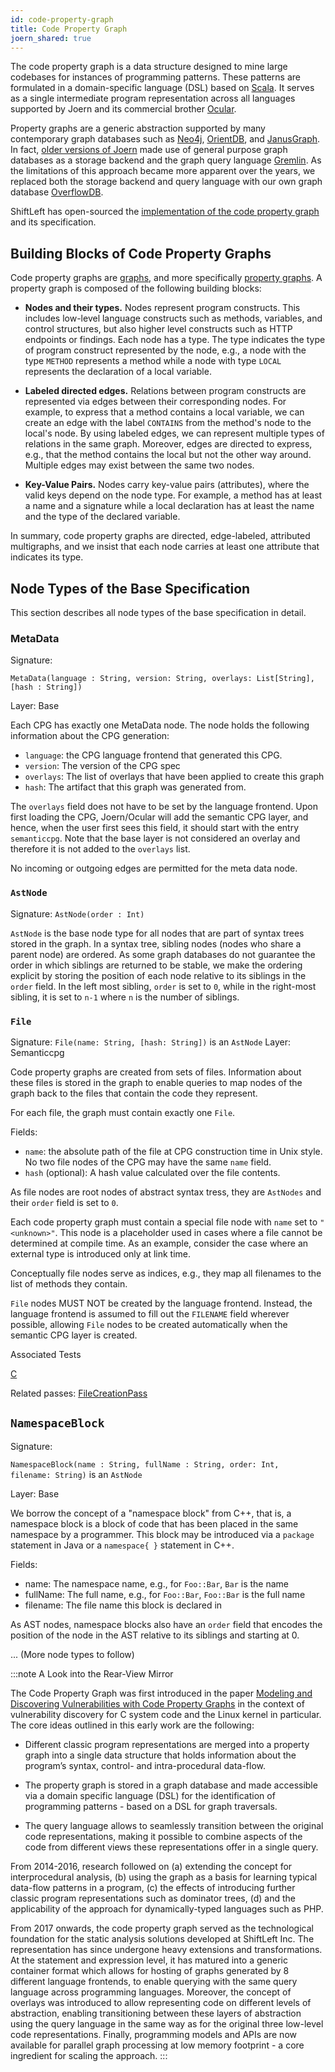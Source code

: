 ```yaml
---
id: code-property-graph
title: Code Property Graph
joern_shared: true
---
```


The code property graph is a data structure designed to mine large
codebases for instances of programming patterns. These patterns are
formulated in a domain-specific language (DSL) based on
[Scala](https://www.scala-lang.org/). It serves as a single
intermediate program representation across all languages supported by
Joern and its commercial brother [Ocular](https://www.shifleft.io/).

Property graphs are a generic abstraction supported by many
contemporary graph databases such as [Neo4j](https://neo4j.com/),
[OrientDB](https://orientdb.com/), and
[JanusGraph](https://janusgraph.org/). In fact, [older versions of
Joern](https://github.com/fabsx00/joern-old) made use of general
purpose graph databases as a storage backend and the graph query
language [Gremlin](https://tinkerpop.apache.org/gremlin.html). As the
limitations of this approach became more apparent over the years, we
replaced both the storage backend and query language with our own
graph database
[OverflowDB](https://github.com/ShiftLeftSecurity/overflowdb).

ShiftLeft has open-sourced the [implementation of the code property
graph](https://github.com/ShiftLeftSecurity/codepropertygraph) and its
specification.

## Building Blocks of Code Property Graphs

Code property graphs are
[graphs](https://en.wikipedia.org/wiki/Graph_(discrete_mathematics)),
and more specifically [property
graphs](https://arxiv.org/pdf/1004.1001.pdf). A property graph is
composed of the following building blocks:

- **Nodes and their types.** Nodes represent program
  constructs. This includes low-level language constructs such as
  methods, variables, and control structures, but also higher level
  constructs such as HTTP endpoints or findings. Each node has a
  type. The type indicates the type of program construct represented
  by the node, e.g., a node with the type `METHOD` represents a method
  while a node with type `LOCAL` represents the declaration of a local
  variable.

- **Labeled directed edges.**
  Relations between program constructs are represented via edges
  between their corresponding nodes. For example, to express that a
  method contains a local variable, we can create an edge with the
  label `CONTAINS` from the method's node to the local's node. By
  using labeled edges, we can represent multiple types of relations in
  the same graph. Moreover, edges are directed to express, e.g., that
  the method contains the local but not the other way around. Multiple
  edges may exist between the same two nodes.

- **Key-Value Pairs.**
  Nodes carry key-value pairs (attributes), where the valid
  keys depend on the node type. For example, a method has at
  least a name and a signature while a local declaration has at
  least the name and the type of the declared variable.

In summary, code property graphs are directed, edge-labeled,
attributed multigraphs, and we insist that each node carries at least
one attribute that indicates its type.


## Node Types of the Base Specification

This section describes all node types of the base specification in
detail.

### MetaData

Signature:

`MetaData(language : String, version: String,
overlays: List[String], [hash : String])`

Layer: Base

Each CPG has exactly one MetaData node. The node holds the following
information about the CPG generation:

* `language`: the CPG language frontend that generated this CPG.
* `version`: The version of the CPG spec
* `overlays`: The list of overlays that have been applied to create this graph
* `hash`: The artifact that this graph was generated from.

The `overlays` field does not have to be set by the language frontend. Upon
first loading the CPG, Joern/Ocular will add the semantic CPG layer, and
hence, when the user first sees this field, it should start with the entry
`semanticcpg`. Note that the base layer is not considered an overlay and 
therefore it is not added to the `overlays` list.

No incoming or outgoing edges are permitted for the meta data node.

### `AstNode`

Signature: `AstNode(order : Int)`

`AstNode` is the base node type for all nodes that are part of syntax trees 
stored in the graph. In a syntax tree, sibling nodes (nodes who share a 
parent node) are ordered. As some graph databases do not guarantee the order 
in which siblings are returned to be stable, we make the ordering explicit 
by storing the position of each node relative to its siblings in the `order` 
field. In the left most sibling, `order` is set to `0`, while in the 
right-most sibling, it is set to `n-1` where `n` is the number of siblings.

### `File`

Signature: `File(name: String, [hash: String])` is an `AstNode`
Layer: Semanticcpg

Code property graphs are created from sets of files. Information about these 
files is stored in the graph to enable queries to map nodes of the graph 
back to the files that contain the code they represent.

For each file, the graph must contain exactly one `File`.

Fields:

* `name`: the absolute path of the file at CPG construction time in Unix style.
  No two file nodes of the CPG may have the same `name` field.
* `hash` (optional): A hash value calculated over the file contents.

As file nodes are root nodes of abstract syntax tress, they are `AstNodes` 
and their `order` field is set to `0`.

Each code property graph must contain a special file node with 
`name` set to `"<unknown>"`. This node is a placeholder used in cases 
where a file cannot be determined at compile time. As an example, consider 
the case where an external type is introduced only at link time.

Conceptually file nodes serve as indices, e.g., they map all filenames to the 
list of methods they contain.

`File` nodes MUST NOT be created by the language frontend. Instead, the 
language frontend is assumed to fill out the `FILENAME` field wherever 
possible, allowing `File` nodes to be created automatically when the 
semantic CPG layer is created.

Associated Tests

[C](https://github.com/ShiftLeftSecurity/codepropertygraph/blob/master/fuzzyc2cpg-tests/src/test/scala/io/shiftleft/fuzzyc2cpg/querying/FileNodeTests.scala) 

Related passes: [FileCreationPass](https://github.com/ShiftLeftSecurity/codepropertygraph/blob/master/semanticcpg/src/main/scala/io/shiftleft/semanticcpg/passes/FileCreationPass.scala)

## `NamespaceBlock`

Signature:

`NamespaceBlock(name : String,
  fullName : String,
  order: Int, 
  filename: String)` is an `AstNode`

Layer: Base

We borrow the concept of a "namespace block" from C++, that is, a namespace 
block is a block of code that has been placed in the same namespace by a 
programmer. This block may be introduced via a `package` statement in Java 
or a `namespace{ }` statement in C++.

Fields:

* name: The namespace name, e.g., for `Foo::Bar`, `Bar` is the name
* fullName: The full name, e.g., for `Foo::Bar`, `Foo::Bar` is the full name
* filename: The file name this block is declared in

As AST nodes, namespace blocks also have an `order` field that encodes the 
position of the node in the AST relative to its siblings and starting at 0.

... (More node types to follow)

:::note
A Look into the Rear-View Mirror

The Code Property Graph was first introduced in the paper [Modeling
and Discovering Vulnerabilities with Code Property
Graphs](https://fabs.codeminers.org/papers/2014-ieeesp.pdf) in the
context of vulnerability discovery for C system code and the Linux
kernel in particular. The core ideas outlined in this early work are
the following:

* Different classic program representations are merged into a property
  graph into a single data structure that holds information about the
  program’s syntax, control- and intra-procedural data-flow.

* The property graph is stored in a graph database and made accessible
  via a domain specific language (DSL) for the identification of
  programming patterns - based on a DSL for graph traversals.

* The query language allows to seamlessly transition between the
original code representations, making it possible to combine aspects
of the code from different views these representations offer in a
single query.

From 2014-2016, research followed on (a) extending the concept for
interprocedural analysis, (b) using the graph as a basis for learning
typical data-flow patterns in a program, (c) the effects of
introducing further classic program representations such as dominator
trees, (d) and the applicability of the approach for dynamically-typed
languages such as PHP.

From 2017 onwards, the code property graph served as the technological
foundation for the static analysis solutions developed at ShiftLeft
Inc. The representation has since undergone heavy extensions and
transformations. At the statement and expression level, it has matured
into a generic container format which allows for hosting of graphs
generated by 8 different language frontends, to enable querying with
the same query language across programming languages. Moreover, the
concept of overlays was introduced to allow representing code
on different levels of abstraction, enabling transitioning
between these layers of abstraction using the query language in the
same way as for the original three low-level code
representations. Finally, programming models and APIs are now
available for parallel graph processing at low memory footprint - a
core ingredient for scaling the approach.
:::

